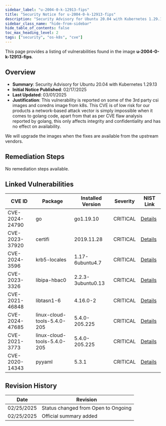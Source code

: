 ```yaml
---
sidebar_label: "u-2004-0-k-12913-fips"
title: "Security Notice for u-2004-0-k-12913-fips"
description: "Security Advisory for Ubuntu 20.04 with Kubernetes 1.29.13"
sidebar_class_name: "hide-from-sidebar"
hide_table_of_contents: false
toc_max_heading_level: 2
tags: ["security", "os-k8s", "cve"]
---
```


This page provides a listing of vulnerabilities found in the image **u-2004-0-k-12913-fips**.

## Overview

- **Summary**: Security Advisory for Ubuntu 20.04 with Kubernetes 1.29.13
- **Initial Notice Published**: 02/17/2025
- **Last Updated**: 03/01/2025
- **Justification**: This vulnerability is reported on some of the 3rd party csi images and coredns image from k8s. This CVE is of low risk for our products a network-based attack vector is 
simply impossible when it comes to golang code, apart from that as per CVE flaw analysis reported by golang, this only affects integrity and confidentiality and has no 
effect on availability. 

We will upgrade the images when the fixes are available from the upstream vendors.

## Remediation Steps

No remediation steps available.

## Linked Vulnerabilities

<div class="auto-generated-table">

| CVE ID | Package | Installed Version | Severity | NIST Link |
|--------|---------|-------------------|----------|----------|
| CVE-2024-24790 | go | go1.19.10 | CRITICAL | [Details](https://nvd.nist.gov/vuln/detail/CVE-2024-24790) |
| CVE-2023-37920 | certifi | 2019.11.28 | CRITICAL | [Details](https://nvd.nist.gov/vuln/detail/CVE-2023-37920) |
| CVE-2024-3596 | krb5-locales | 1.17-6ubuntu4.7 | CRITICAL | [Details](https://nvd.nist.gov/vuln/detail/CVE-2024-3596) |
| CVE-2023-3326 | libipa-hbac0 | 2.2.3-3ubuntu0.13 | CRITICAL | [Details](https://nvd.nist.gov/vuln/detail/CVE-2023-3326) |
| CVE-2021-46848 | libtasn1-6 | 4.16.0-2 | CRITICAL | [Details](https://nvd.nist.gov/vuln/detail/CVE-2021-46848) |
| CVE-2024-47685 | linux-cloud-tools-5.4.0-205 | 5.4.0-205.225 | CRITICAL | [Details](https://nvd.nist.gov/vuln/detail/CVE-2024-47685) |
| CVE-2021-3773 | linux-cloud-tools-5.4.0-205 | 5.4.0-205.225 | CRITICAL | [Details](https://nvd.nist.gov/vuln/detail/CVE-2021-3773) |
| CVE-2020-14343 | pyyaml | 5.3.1 | CRITICAL | [Details](https://nvd.nist.gov/vuln/detail/CVE-2020-14343) |


</div>

## Revision History

| Date | Revision |
| --- | --- |
| 02/25/2025 | Status changed from Open to Ongoing |
| 02/25/2025 | Official summary added |
